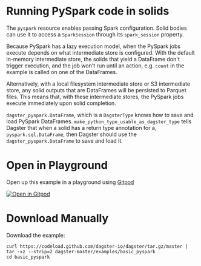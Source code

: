 # Running PySpark code in solids

The `pyspark` resource enables passing Spark configuration.  Solid bodies can use it to access
a `SparkSession` through its `spark_session` property.

Because PySpark has a lazy execution model, when the PySpark jobs execute depends on what
intermediate store is configured.  With the default in-memory intermediate store, the solids that
yield a DataFrame don't trigger execution, and the job won't run until an action, e.g. `count` in
the example is called on one of the DataFrames.

Alternatively, with a local filesystem intermediate store or S3 intermediate store, any solid outputs
that are DataFrames will be persisted to Parquet files.  This means that, with these intermediate
stores, the PySpark jobs execute immediately upon solid completion.

`dagster_pyspark.DataFrame`, which is a `DagsterType` knows how to save and load PySpark DataFrames.
`make_python_type_usable_as_dagster_type` tells Dagster that when a solid has a return type
annotation for a, `pyspark.sql.DataFrame`, then Dagster should use the `dagster_pyspark.DataFrame`
to save and load it.


# Open in Playground

Open up this example in a playground using [Gitpod](https://gitpod.io)

[![Open in Gitpod](https://gitpod.io/button/open-in-gitpod.svg)](https://gitpod.io/#EXAMPLE=basic_pyspark/https://github.com/dagster-io/dagster)

# Download Manually

Download the example:

```
curl https://codeload.github.com/dagster-io/dagster/tar.gz/master | tar -xz --strip=2 dagster-master/examples/basic_pyspark
cd basic_pyspark
```
